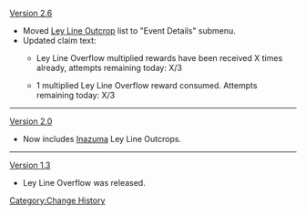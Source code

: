 [[Version 2.6]]
* Moved [[Ley Line Outcrop]] list to "Event Details" submenu.
* Updated claim text:
** {{Color|Old:}} Ley Line Overflow multiplied rewards have been received X times already, attempts remaining today: X/3
** {{Color|New:}} 1 multiplied Ley Line Overflow reward consumed. Attempts remaining today: X/3
----
[[Version 2.0]]
* Now includes [[Inazuma]] Ley Line Outcrops.
----
[[Version 1.3]]
* Ley Line Overflow was released.
<noinclude>[[Category:Change History]]</noinclude>